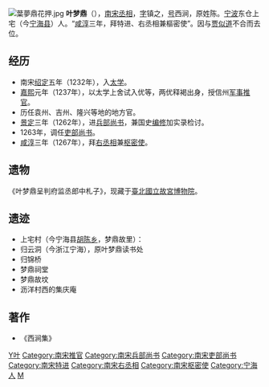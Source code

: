 [[File:葉夢鼎花押.jpg|thumb]]
'''叶梦鼎'''（{{bd|1200年||1279年|}}），[[南宋|南宋]][[丞相|丞相]]，[[表字|字]]镇之，[[号|号]]西涧，原姓陈。[[宁波|宁波]]东仓上宅（今[[宁海县_(浙江省)|宁海县]]）人。“[[咸淳|咸淳]]三年，拜特进、右丞相兼樞密使”。因与[[贾似道|贾似道]]不合而去位。

==经历==
*南宋[[绍定|绍定]]五年（1232年），入[[太学|太学]]。
*[[嘉熙|嘉熙]]元年（1237年），以太学上舍试入优等，两优释褐出身，授信州[[军事|军事]][[推官|推官]]。
*历任袁州、吉州、隆兴等地的地方官。
*[[景定|景定]]三年（1262年），进[[兵部|兵部]][[尚书|尚书]]，兼国史[[编修|编修]]加实录检讨。
*1263年，调任[[吏部|吏部]][[尚书|尚书]]。
*[[咸淳|咸淳]]三年（1267年），拜[[右|右]][[丞相|丞相]]兼[[枢密使|枢密使]]。

==遗物==
《叶梦鼎呈判府监丞郎中札子》，现藏于[[臺北|臺北]][[國立故宮博物院|國立故宮博物院]]。

==遗迹==
*上宅村（今宁海县[[胡陈乡|胡陈乡]]，梦鼎故里）： 
*归云洞（今浙江宁海），原叶梦鼎读书处
*归锦桥
*梦鼎祠堂
*梦鼎故坟
*沥洋村西的集庆庵

==著作==
*《西涧集》
{{start box}}
{{s-before|[[程元凤|程元凤]]}}
{{s-title|[[南宋|南宋]][[右丞相|右丞相]]|1267年—1269年}}
{{s-after|[[马廷鸾|马廷鸾]]}}
{{end box}}
{{宋朝人物小作品}}

[[Category:宋朝宰相|Y叶]]
[[Category:南宋推官|Category:南宋推官]]
[[Category:南宋兵部尚书|Category:南宋兵部尚书]]
[[Category:南宋吏部尚书|Category:南宋吏部尚书]]
[[Category:南宋特进|Category:南宋特进]]
[[Category:南宋右丞相|Category:南宋右丞相]]
[[Category:南宋枢密使|Category:南宋枢密使]]
[[Category:宁海人|Category:宁海人]]
[[Category:葉姓|M]]